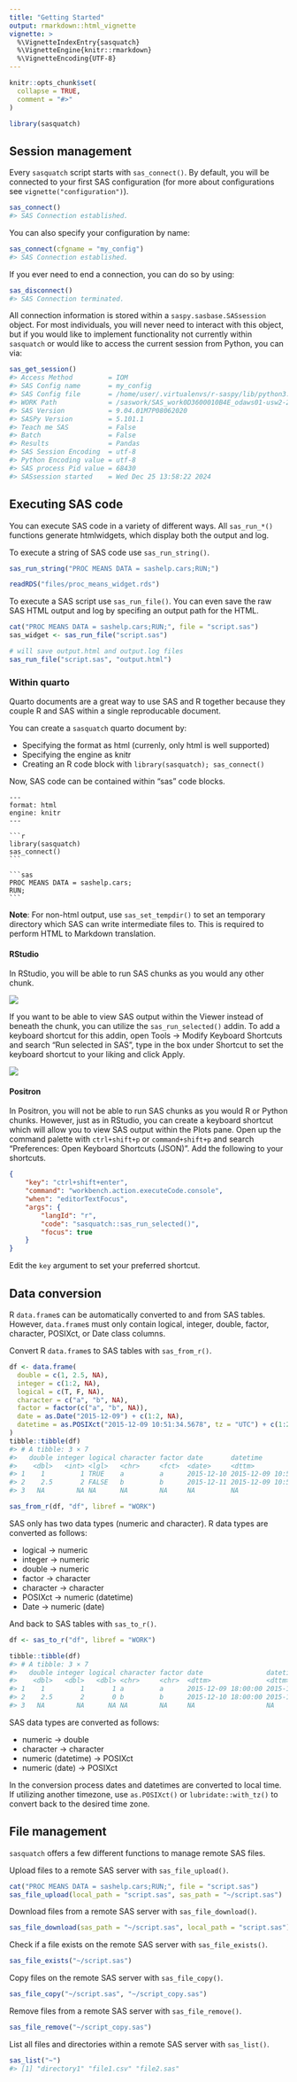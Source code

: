 ```yaml
---
title: "Getting Started"
output: rmarkdown::html_vignette
vignette: >
  %\VignetteIndexEntry{sasquatch}
  %\VignetteEngine{knitr::rmarkdown}
  %\VignetteEncoding{UTF-8}
---
```


```r
knitr::opts_chunk$set(
  collapse = TRUE,
  comment = "#>"
)
```

```r
library(sasquatch)
```

## Session management

Every `sasquatch` script starts with `sas_connect()`. By default, you will be
connected to your first SAS configuration (for more about configurations see
`vignette("configuration")`).

```r
sas_connect()
#> SAS Connection established.
```

You can also specify your configuration by name:

```r
sas_connect(cfgname = "my_config")
#> SAS Connection established.
```

If you ever need to end a connection, you can do so by using:

```r
sas_disconnect()
#> SAS Connection terminated.
```

All connection information is stored within a `saspy.sasbase.SASsession` object.
For most individuals, you will never need to interact with this object, but if
you would like to implement functionality not currently within `sasquatch` or 
would like to access the current session from Python, you can via:

```r
sas_get_session()
#> Access Method         = IOM
#> SAS Config name       = my_config
#> SAS Config file       = /home/user/.virtualenvs/r-saspy/lib/python3.12/site-packages/saspy/sascfg_personal.py
#> WORK Path             = /saswork/SAS_work0D3600010B4E_odaws01-usw2-2.oda.sas.com/SAS_work920700010B4E_odaws01-usw2-2.oda.sas.com/
#> SAS Version           = 9.04.01M7P08062020
#> SASPy Version         = 5.101.1
#> Teach me SAS          = False
#> Batch                 = False
#> Results               = Pandas
#> SAS Session Encoding  = utf-8
#> Python Encoding value = utf-8
#> SAS process Pid value = 68430
#> SASsession started    = Wed Dec 25 13:58:22 2024
```

## Executing SAS code

You can execute SAS code in a variety of different ways. All `sas_run_*()` 
functions generate htmlwidgets, which display both the output and log.

To execute a string of SAS code use `sas_run_string()`.

```r
sas_run_string("PROC MEANS DATA = sashelp.cars;RUN;")
```

```r
readRDS("files/proc_means_widget.rds")
```

To execute a SAS script use `sas_run_file()`. You can even save the raw SAS HTML 
output and log by specifing an output path for the HTML. 

```r
cat("PROC MEANS DATA = sashelp.cars;RUN;", file = "script.sas")
sas_widget <- sas_run_file("script.sas")

# will save output.html and output.log files
sas_run_file("script.sas", "output.html")
```

### Within quarto

Quarto documents are a great way to use SAS and R together because they couple
R and SAS within a single reproducable document.

You can create a `sasquatch` quarto document by:

* Specifying the format as html (currenly, only html is well supported)
* Specifying the engine as knitr
* Creating an R code block with `library(sasquatch); sas_connect()`

Now, SAS code can be contained within "sas" code blocks.

`````verbatim
---
format: html
engine: knitr
---

```r
library(sasquatch)
sas_connect()
```

```sas
PROC MEANS DATA = sashelp.cars;
RUN;
```
`````

**Note**: For non-html output, use `sas_set_tempdir()` to set an temporary
directory which SAS can write intermediate files to. This is required to 
perform HTML to Markdown translation.

#### RStudio

In RStudio, you will be able to run SAS chunks as you would any other chunk. 

![](../man/figures/run_sas_chunk.gif)

If you want to be able to view SAS output within the Viewer instead of beneath the chunk, you can utilize the `sas_run_selected()` addin. To add a keyboard shortcut for this addin, open Tools -\> Modify Keyboard Shortcuts and search "Run selected in SAS", type in the box under Shortcut to set the keyboard shortcut to your liking and click Apply.

![](files/rstudio_shrtcts.png)

#### Positron

In Positron, you will not be able to run SAS chunks as you would R or Python chunks. However, just as in RStudio, you can create a keyboard shortcut which will allow you to view SAS output within the Plots pane. Open up the command palette with `ctrl+shift+p` or `command+shift+p` and search "Preferences: Open Keyboard Shortcuts (JSON)". Add the following to your shortcuts.

``` json
{
    "key": "ctrl+shift+enter",
    "command": "workbench.action.executeCode.console",
    "when": "editorTextFocus",
    "args": {
        "langId": "r",
        "code": "sasquatch::sas_run_selected()",
        "focus": true
    }
}
```

Edit the `key` argument to set your preferred shortcut.

## Data conversion

R `data.frame`s can be automatically converted to and from SAS tables. However,
`data.frame`s must only contain logical, integer, double, factor, character, 
POSIXct, or Date class columns.

Convert R `data.frame`s to SAS tables with `sas_from_r()`.

```r
df <- data.frame(
  double = c(1, 2.5, NA),
  integer = c(1:2, NA),
  logical = c(T, F, NA),
  character = c("a", "b", NA),
  factor = factor(c("a", "b", NA)),
  date = as.Date("2015-12-09") + c(1:2, NA),
  datetime = as.POSIXct("2015-12-09 10:51:34.5678", tz = "UTC") + c(1:2, NA)
)
tibble::tibble(df)
#> # A tibble: 3 × 7
#>   double integer logical character factor date       datetime           
#>    <dbl>   <int> <lgl>   <chr>     <fct>  <date>     <dttm>             
#> 1    1         1 TRUE    a         a      2015-12-10 2015-12-09 10:51:35
#> 2    2.5       2 FALSE   b         b      2015-12-11 2015-12-09 10:51:36
#> 3   NA        NA NA      NA        NA     NA         NA                 

sas_from_r(df, "df", libref = "WORK")
```

SAS only has two data types (numeric and character). R data types are converted
as follows:

* logical -> numeric
* integer -> numeric
* double -> numeric
* factor -> character
* character -> character
* POSIXct -> numeric (datetime)
* Date -> numeric (date)


And back to SAS tables with `sas_to_r()`.

```r
df <- sas_to_r("df", libref = "WORK")

tibble::tibble(df)
#> # A tibble: 3 × 7
#>   double integer logical character factor date                datetime           
#>    <dbl>   <dbl>   <dbl> <chr>     <chr>  <dttm>              <dttm>             
#> 1    1         1       1 a         a      2015-12-09 18:00:00 2015-12-09 04:51:35
#> 2    2.5       2       0 b         b      2015-12-10 18:00:00 2015-12-09 04:51:36
#> 3   NA        NA      NA NA        NA     NA                  NA                 
```

SAS data types are converted as follows:

* numeric -> double
* character -> character
* numeric (datetime) -> POSIXct
* numeric (date) -> POSIXct

In the conversion process dates and datetimes are converted to local time. If 
utilizing another timezone, use `as.POSIXct()` or `lubridate::with_tz()` to 
convert back to the desired time zone.

## File management

`sasquatch` offers a few different functions to manage remote SAS files.

Upload files to a remote SAS server with `sas_file_upload()`.

```r
cat("PROC MEANS DATA = sashelp.cars;RUN;", file = "script.sas")
sas_file_upload(local_path = "script.sas", sas_path = "~/script.sas")
```

Download files from a remote SAS server with `sas_file_download()`.

```r
sas_file_download(sas_path = "~/script.sas", local_path = "script.sas")
```

Check if a file exists on the remote SAS server with `sas_file_exists()`.
```r
sas_file_exists("~/script.sas")
```

Copy files on the remote SAS server with `sas_file_copy()`.

```r
sas_file_copy("~/script.sas", "~/script_copy.sas")
```

Remove files from a remote SAS server with `sas_file_remove()`.

```r
sas_file_remove("~/script_copy.sas")
```

List all files and directories within a remote SAS server with `sas_list()`.

```r
sas_list("~")
#> [1] "directory1" "file1.csv" "file2.sas"
```